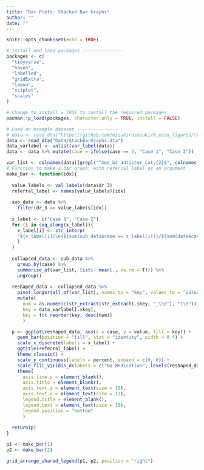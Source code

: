 ```yaml
---
title: "Bar Plots: Stacked Bar Graphs"
author: ""
date: ""
---
```


```r
knitr::opts_chunk$set(echo = TRUE)
```

```r
# Install and load packages ---------------
packages <- c(
  "tidyverse",
  "haven",
  "labelled",
  "gridExtra",
  "lemon",
  "sciplot",
  "scales"
)

# Change to install = TRUE to install the required packages
pacman::p_load(packages, character.only = TRUE, install = FALSE)

# Load an example dataset ---------------
# data <- read_dta("https://github.com/mizuhirosuzuki/R_econ_figures/tree/master/Library/Data/StackBarGraphs.dta")
data <- read_dta("Data/StackBarGraphs.dta")
data_varlabel <- unlist(var_label(data))
data <- data %>% mutate(case = ifelse(case == 5, "Case 1", "Case 2"))

var_list <- colnames(data)[grepl("^med_b2_antister_cat.{2}$", colnames(data))]
# Function to make a bar graph, with referral label as an argument
make_bar <- function(idx){
  
  value_labels <- val_labels(data$dr_3)
  referral_label <- names(value_labels)[idx]
  
  sub_data <- data %>% 
    filter(dr_3 == value_labels[idx])
  
  x_label <- c("Case 1", "Case 2")
  for (i in seq_along(x_label)){
    x_label[i] <- str_interp(
    "${x_label[i]}\n(${sum(sub_data$case == x_label[i])}/${sum(data$case == x_label[i])})"
    )
  }
  
  collapsed_data <- sub_data %>%
    group_by(case) %>%
    summarise_at(var_list, list(~ mean(., na.rm = T))) %>%
    ungroup()
  
  reshaped_data <- collapsed_data %>%
    pivot_longer(all_of(var_list), names_to = "key", values_to = "value") %>%
    mutate(
      num = as.numeric(str_extract(str_extract(.$key, "_\\d"), "\\d")),
      key = data_varlabel[.$key],
      key = fct_reorder(key, desc(num))
      )

  p <- ggplot(reshaped_data, aes(x = case, y = value, fill = key)) + 
    geom_bar(position = "fill", stat = "identity", width = 0.4) +
    scale_x_discrete(labels = x_label) +
    ggtitle(referral_label) +
    theme_classic() +
    scale_y_continuous(labels = percent, expand = c(0, 0)) +
    scale_fill_viridis_d(labels = c("No Medication", levels(reshaped_data$key)[2:5])) +
    theme(
      axis.line.y = element_blank(),
      axis.title = element_blank(),
      axis.text.y = element_text(size = 10),
      axis.text.x = element_text(size = 12),
      legend.title = element_blank(),
      legend.text = element_text(size = 10),
      legend.position = "bottom"
      )
    
  return(p)
}

p1 <- make_bar(1)
p2 <- make_bar(2)

grid_arrange_shared_legend(p1, p2, position = "right")


```
